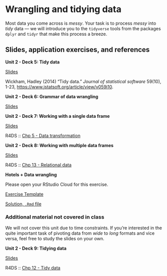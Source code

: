 # Wrangling and tidying data {#wrangling-tidying-data}

Most data you come across is *messy*.
Your task is to process *messy* into *tidy* data --- we will introduce you to the `tidyverse` tools from the packages `dplyr` and `tidyr` that make this process a breeze.

## Slides, application exercises, and references

::: slide-deck
**Unit 2 - Deck 5: Tidy data**

::: slides
[Slides](https://lukas-jue.github.io/intro-tidyverse-2022-summer/slides/u2-d05-tidy-data/u2-d05-tidy-data.html#1)
:::

::: reading
Wickham, Hadley (2014) "Tidy data." *Journal of statistical software* 59(10), 1-23, <https://www.jstatsoft.org/article/view/v059i10>.
:::
:::

::: slide-deck
**Unit 2 - Deck 6: Grammar of data wrangling**

::: slides
[Slides](https://lukas-jue.github.io/intro-tidyverse-2022-summer/slides/u2-d06-grammar-wrangle/u2-d06-grammar-wrangle.html#1)
:::
:::

::: slide-deck
**Unit 2 - Deck 7: Working with a single data frame**

::: slides
[Slides](https://lukas-jue.github.io/intro-tidyverse-2022-summer/slides/u2-d07-single-df/u2-d07-single-df.html#1)
:::

::: reading
R4DS :: [Chp 5 - Data transformation](https://r4ds.had.co.nz/transform.html)
:::
:::

::: slide-deck
**Unit 2 - Deck 8: Working with multiple data frames**

::: slides
[Slides](https://lukas-jue.github.io/intro-tidyverse-2022-summer/slides/u2-d08-multi-df/u2-d08-multi-df.html#1)
:::

::: reading
R4DS :: [Chp 13 - Relational data](https://r4ds.had.co.nz/relational-data.html)
:::
:::

::: application-exercise
**Hotels + Data wrangling**

Please open your RStudio Cloud for this exercise.

::: source
[Exercise Template](https://github.com/lukas-jue/intro-tidyverse-2022-summer/blob/master/docs/application-exercises/ae-04-hotels-datawrangling/hotels-datawrangling.Rmd)
:::

::: source
[Solution, `.Rmd` file](https://github.com/lukas-jue/intro-tidyverse-2022-summer/blob/master/docs/application-exercises/ae-04-hotels-datawrangling/hotels-datawrangling-solution.Rmd)
:::
:::

### Additional material not covered in class

We will not cover this unit due to time constraints.
If you're interested in the quite important task of pivoting data from *wide* to *long* formats and vice versa, feel free to study the slides on your own.

::: slide-deck
**Unit 2 - Deck 9: Tidying data**

::: slides
[Slides](https://lukas-jue.github.io/intro-tidyverse-2022-summer/slides/u2-d09-tidying/u2-d09-tidying.html#1)
:::

::: reading
R4DS :: [Chp 12 - Tidy data](https://r4ds.had.co.nz/tidy-data.html)
:::
:::

